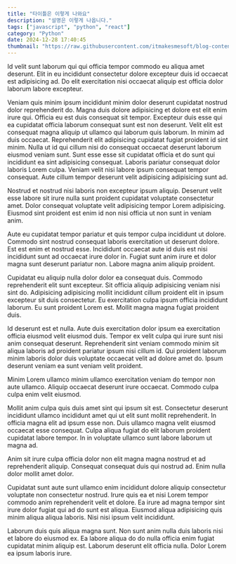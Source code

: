 ```yaml
---
title: "타이틀은 이렇게 나와요"
description: "설명은 이렇게 나옵니다."
tags: ["javascript", "python", "react"]
category: "Python"
date: 2024-12-28 17:40:45
thumbnail: "https://raw.githubusercontent.com/itmakesmesoft/blog-contents/main/images/test_thumbnail.webp"
---
```


Id velit sunt laborum qui qui officia tempor commodo eu aliqua amet deserunt. Elit in eu incididunt consectetur dolore excepteur duis id occaecat est adipisicing ad. Do elit exercitation nisi occaecat aliquip est officia dolor laborum labore excepteur.

Veniam quis minim ipsum incididunt minim dolor deserunt cupidatat nostrud dolor reprehenderit do. Magna duis dolore adipisicing et dolore est elit enim irure qui. Officia eu est duis consequat sit tempor. Excepteur duis esse qui ea cupidatat officia laborum consequat sunt est non deserunt. Velit elit est consequat magna aliquip ut ullamco qui laborum quis laborum. In minim ad duis occaecat.
Reprehenderit elit adipisicing cupidatat fugiat proident id sint minim. Nulla ut id qui cillum nisi do consequat occaecat deserunt laborum eiusmod veniam sunt. Sunt esse esse sit cupidatat officia et do sunt qui incididunt ea sint adipisicing consequat. Laboris pariatur consequat dolor laboris Lorem culpa. Veniam velit nisi labore ipsum consequat tempor consequat. Aute cillum tempor deserunt velit adipisicing adipisicing sunt ad.

Nostrud et nostrud nisi laboris non excepteur ipsum aliquip. Deserunt velit esse labore sit irure nulla sunt proident cupidatat voluptate consectetur amet. Dolor consequat voluptate velit adipisicing tempor Lorem adipisicing. Eiusmod sint proident est enim id non nisi officia ut non sunt in veniam anim.

Aute eu cupidatat tempor pariatur et quis tempor culpa incididunt ut dolore. Commodo sint nostrud consequat laboris exercitation ut deserunt dolore. Est est enim et nostrud esse. Incididunt occaecat aute id duis est nisi incididunt sunt ad occaecat irure dolor in. Fugiat sunt anim irure et dolor magna sunt deserunt pariatur non. Labore magna anim aliquip proident.

Cupidatat eu aliquip nulla dolor dolor ea consequat duis. Commodo reprehenderit elit sunt excepteur. Sit officia aliquip adipisicing veniam nisi sint do. Adipisicing adipisicing mollit incididunt cillum proident elit in ipsum excepteur sit duis consectetur. Eu exercitation culpa ipsum officia incididunt laborum. Eu sunt proident Lorem est. Mollit magna magna fugiat proident duis.

Id deserunt est et nulla. Aute duis exercitation dolor ipsum ea exercitation officia eiusmod velit eiusmod duis. Tempor ex velit culpa qui irure sunt nisi anim consequat deserunt. Reprehenderit sint veniam commodo minim sit aliqua laboris ad proident pariatur ipsum nisi cillum id. Qui proident laborum minim laboris dolor duis voluptate occaecat velit ad dolore amet do. Ipsum deserunt veniam ea sunt veniam velit proident.

Minim Lorem ullamco minim ullamco exercitation veniam do tempor non aute ullamco. Aliquip occaecat deserunt irure occaecat. Commodo culpa culpa enim velit eiusmod.

Mollit anim culpa quis duis amet sint qui ipsum sit est. Consectetur deserunt incididunt ullamco incididunt amet qui ut elit sunt mollit reprehenderit. In officia magna elit ad ipsum esse non. Duis ullamco magna velit eiusmod occaecat esse consequat. Culpa aliqua fugiat do elit laborum proident cupidatat labore tempor. In in voluptate ullamco sunt labore laborum ut magna ad.

Anim sit irure culpa officia dolor non elit magna magna nostrud et ad reprehenderit aliquip. Consequat consequat duis qui nostrud ad. Enim nulla dolor mollit amet dolor.

Cupidatat sunt aute sunt ullamco enim incididunt dolore aliquip consectetur voluptate non consectetur nostrud. Irure quis ea et nisi Lorem tempor commodo anim reprehenderit velit et dolore. Ea irure ad magna tempor sint irure dolor fugiat qui ad do sunt est aliqua. Eiusmod aliqua adipisicing quis minim aliqua aliqua laboris. Nisi nisi ipsum velit incididunt.

Laborum duis quis aliqua magna sunt. Non sunt anim nulla duis laboris nisi et labore do eiusmod ex. Ea labore aliqua do do nulla officia enim fugiat cupidatat minim aliquip est. Laborum deserunt elit officia nulla. Dolor Lorem ea ipsum laboris irure.

